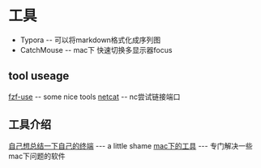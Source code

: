 = 工具 =

* Typora -- 可以将markdown格式化成序列图
* CatchMouse -- mac下 快速切换多显示器focus

== tool useage ==
[[fzf-use]] -- some nice tools
[[netcat]] -- nc尝试链接端口

== 工具介绍 ==
[[自己想总结一下自己的终端]] --- a little shame
[[mac下的工具]] --- 专门解决一些mac下问题的软件
